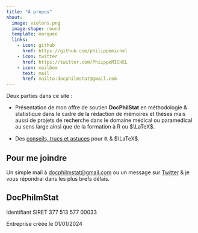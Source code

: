 ```yaml
---
title: "À propos"
about:
  image: violons.png
  image-shape: round
  template: marquee
  links:
    - icon: github
      href: https://github.com/philippemichel
    - icon: twitter
      href: https://twitter.com/PhiippeMICHEL
    - icon: mailbox
      text: mail
      href: mailto:docphilmstat@gmail.com
---
```

Deux parties dans ce site :

- Présentation de mon offre de soutien **DocPhilStat** en méthodologie & statistique dans le cadre de la rédaction de mémoires et thèses mais aussi de projets de recherche dans le domaine médical ou paramédical au sens large ainsi que de la formation à R ou $\LaTeX$.

- Des [conseils, trucs et astuces](blog.html) pour $\mathbb{R}$ & $\LaTeX$.


:::{.callout-tip}
## Pour me joindre

Un simple mail à <a href="mailto:docphilmstat@gmail.com">docphilmstat@gmail.com</a> ou un message sur [Twitter](https://twitter.com/PhiippeMICHEL) & je vous répondrai dans les plus brefs délais.
:::


:::{.callout-note}
## DocPhilmStat

Identifiant SIRET 377 513 577 00033

Entreprise créée le 01/01/2024
:::

